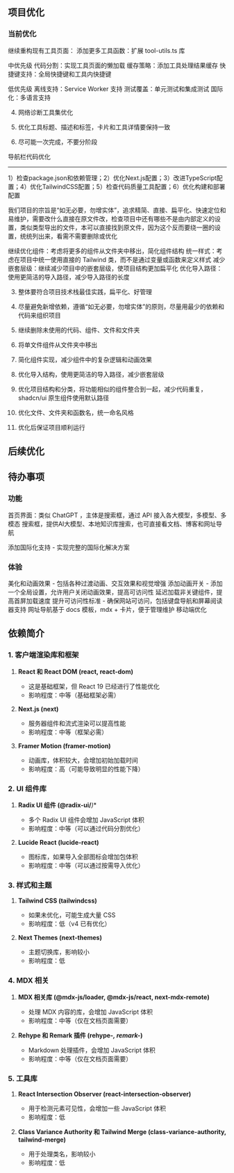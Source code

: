 ## 项目优化

### 当前优化

继续重构现有工具页面：
添加更多工具函数：扩展 tool-utils.ts 库

中优先级
代码分割：实现工具页面的懒加载
缓存策略：添加工具处理结果缓存
快捷键支持：全局快捷键和工具内快捷键

低优先级
离线支持：Service Worker 支持
测试覆盖：单元测试和集成测试
国际化：多语言支持

4. 网络诊断工具集优化

5. 优化工具标题、描述和标签，卡片和工具详情要保持一致
6. 尽可能一次完成，不要分阶段

导航栏代码优化

---

1）检查package.json和依赖管理；2）优化Next.js配置；3）改进TypeScript配置；4）优化TailwindCSS配置；5）检查代码质量工具配置；6）优化构建和部署配置

我们项目的宗旨是“如无必要，勿增实体”，追求精简、直接、扁平化、快速定位和易维护，需要改什么直接在原文件改，检查项目中还有哪些不是由内部定义的设置，类似类型导出的文件，本可以直接找到原文件，因为这个反而要绕一圈的设置，统统列出来，看需不需要删除或优化

继续优化组件：考虑将更多的组件从文件夹中移出，简化组件结构
统一样式：考虑在项目中统一使用直接的 Tailwind 类，而不是通过变量或函数来定义样式
减少嵌套层级：继续减少项目中的嵌套层级，使项目结构更加扁平化
优化导入路径：使用更简洁的导入路径，减少导入路径的长度

3. 整体要符合项目技术栈最佳实践，扁平化、好管理
4. 尽量避免新增依赖，遵循“如无必要，勿增实体”的原则，尽量用最少的依赖和代码来组织项目

1. 继续删除未使用的代码、组件、文件和文件夹
2. 将单文件组件从文件夹中移出
3. 简化组件实现，减少组件中的复杂逻辑和动画效果
4. 优化导入结构，使用更简洁的导入路径，减少嵌套层级
5. 优化项目结构和分类，将功能相似的组件整合到一起，减少代码重复，shadcn/ui 原生组件使用默认路径
6. 优化文件、文件夹和函数名，统一命名风格
7. 优化后保证项目顺利运行

## 后续优化

## 待办事项

### 功能

首页界面：类似 ChatGPT ，主体是搜索框，通过 API 接入各大模型，多模型、多模态
搜索框，提供AI大模型、本地知识库搜索，也可直接看文档、博客和网址导航

添加国际化支持 - 实现完整的国际化解决方案

### 体验

美化和动画效果 - 包括各种过渡动画、交互效果和视觉增强
添加动画开关 - 添加一个全局设置，允许用户关闭动画效果，提高可访问性
延迟加载非关键组件，提高首屏加载速度
提升可访问性标准 - 确保网站可访问，包括键盘导航和屏幕阅读器支持
网址导航基于 docs 模板，mdx + 卡片，便于管理维护
移动端优化

## 依赖简介

### 1. 客户端渲染库和框架

1. **React 和 React DOM (react, react-dom)**
   - 这是基础框架，但 React 19 已经进行了性能优化
   - 影响程度：中等（基础框架必需）

2. **Next.js (next)**
   - 服务器组件和流式渲染可以提高性能
   - 影响程度：中等（框架必需）

3. **Framer Motion (framer-motion)**
   - 动画库，体积较大，会增加初始加载时间
   - 影响程度：高（可能导致明显的性能下降）

### 2. UI 组件库

1. **Radix UI 组件 (@radix-ui/***)**
   - 多个 Radix UI 组件会增加 JavaScript 体积
   - 影响程度：中等（可以通过代码分割优化）

2. **Lucide React (lucide-react)**
   - 图标库，如果导入全部图标会增加包体积
   - 影响程度：中等（可以通过按需导入优化）

### 3. 样式和主题

1. **Tailwind CSS (tailwindcss)**
   - 如果未优化，可能生成大量 CSS
   - 影响程度：低（v4 已有优化）

2. **Next Themes (next-themes)**
   - 主题切换库，影响较小
   - 影响程度：低

### 4. MDX 相关

1. **MDX 相关库 (@mdx-js/loader, @mdx-js/react, next-mdx-remote)**
   - 处理 MDX 内容的库，会增加 JavaScript 体积
   - 影响程度：中等（仅在文档页面需要）

2. **Rehype 和 Remark 插件 (rehype-*, remark-*)**
   - Markdown 处理插件，会增加 JavaScript 体积
   - 影响程度：中等（仅在文档页面需要）

### 5. 工具库

1. **React Intersection Observer (react-intersection-observer)**
   - 用于检测元素可见性，会增加一些 JavaScript 体积
   - 影响程度：低

2. **Class Variance Authority 和 Tailwind Merge (class-variance-authority, tailwind-merge)**
   - 用于处理类名，影响较小
   - 影响程度：低

